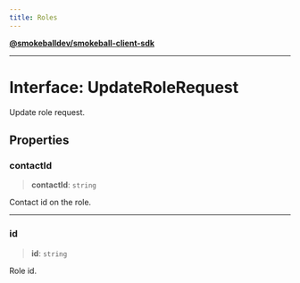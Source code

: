 ```yaml
---
title: Roles
---
```

[**@smokeballdev/smokeball-client-sdk**](../../../../README.md)

***

# Interface: UpdateRoleRequest

Update role request.

## Properties

### contactId

> **contactId**: `string`

Contact id on the role.

***

### id

> **id**: `string`

Role id.
